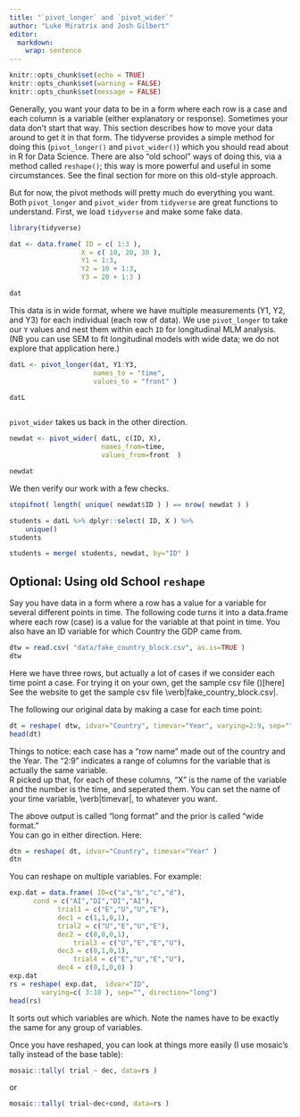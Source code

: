 ```yaml
---
title: "`pivot_longer` and `pivot_wider`"
author: "Luke Miratrix and Josh Gilbert"
editor: 
  markdown: 
    wrap: sentence
---
```


```r
knitr::opts_chunk$set(echo = TRUE)
knitr::opts_chunk$set(warning = FALSE)
knitr::opts_chunk$set(message = FALSE)
```

Generally, you want your data to be in a form where each row is a case and each column is a variable (either explanatory or response).
Sometimes your data don't start that way.
This section describes how to move your data around to get it in that form.
The tidyverse provides a simple method for doing this (`pivot_longer()` and `pivot_wider()`) which you should read about in R for Data Science.
There are also "old school" ways of doing this, via a method called `reshape()`; this way is more powerful and useful in some circumstances.
See the final section for more on this old-style approach.

But for now, the pivot methods will pretty much do everything you want.
Both `pivot_longer` and `pivot_wider` from `tidyverse` are great functions to understand.
First, we load `tidyverse` and make some fake data.

```r
library(tidyverse)

dat <- data.frame( ID = c( 1:3 ), 
                  X = c( 10, 20, 30 ),
                  Y1 = 1:3,
                  Y2 = 10 + 1:3,
                  Y3 = 20 + 1:3 )

dat
```

This data is in wide format, where we have multiple measurements (Y1, Y2, and Y3) for each individual (each row of data).
We use `pivot_longer` to take our `Y` values and nest them within each `ID` for longitudinal MLM analysis.
(NB you can use SEM to fit longitudinal models with wide data; we do not explore that application here.)

```r
datL <- pivot_longer(dat, Y1:Y3, 
                     names_to = "time", 
                     values_to = "front" )

datL



```

`pivot_wider` takes us back in the other direction.
```r
newdat <- pivot_wider( datL, c(ID, X), 
                       names_from=time, 
                       values_from=front  )

newdat
```

We then verify our work with a few checks.

```r
stopifnot( length( unique( newdat$ID ) ) == nrow( newdat ) )

students = datL %>% dplyr::select( ID, X ) %>%
    unique()
students

students = merge( students, newdat, by="ID" )
```


## Optional: Using old School `reshape`

Say you have data in a form where a row has a value for a variable for several different points in time.
The following code turns it into a data.frame where each row (case) is a value for the variable at that point in time.
You also have an ID variable for which Country the GDP came from.

```r
dtw = read.csv( "data/fake_country_block.csv", as.is=TRUE )
dtw
```

Here we have three rows, but actually a lot of cases if we consider each time point a case.
For trying it on your own, get the sample csv file ()\[here\]\
See the website to get the sample csv file \verb\|fake_country_block.csv\|.

The following \emph{reshapes} our original data by making a case for each time point:

```r
dt = reshape( dtw, idvar="Country", timevar="Year", varying=2:9, sep="", direction="long" )
head(dt)
```

Things to notice: each case has a "row name" made out of the country and the Year.
The "2:9" indicates a range of columns for the variable that is actually the same variable.\
R picked up that, for each of these columns, "X" is the name of the variable and the number is the time, and seperated them.
You can set the name of your time variable, \verb\|timevar\|, to whatever you want.

The above output is called "long format" and the prior is called "wide format."\
You can go in either direction.
Here:

```r
dtn = reshape( dt, idvar="Country", timevar="Year" )
dtn
```

You can reshape on multiple variables.
For example:

```r
exp.dat = data.frame( ID=c("a","b","c","d"), 
      cond = c("AI","DI","DI","AI"),
			trial1 = c("E","U","U","E"),
			dec1 = c(1,1,0,1),
			trial2 = c("U","E","U","E"),
			dec2 = c(0,0,0,1),
				trial3 = c("U","E","E","U"),
			dec3 = c(0,1,0,1),
				trial4 = c("E","U","E","U"),
			dec4 = c(0,1,0,0) )
exp.dat
rs = reshape( exp.dat,  idvar="ID", 
  		varying=c( 3:10 ), sep="", direction="long")			
head(rs)
```

It sorts out which variables are which.
Note the names have to be exactly the same for any group of variables.

Once you have reshaped, you can look at things more easily (I use mosaic's tally instead of the base table):

```r
mosaic::tally( trial ~ dec, data=rs )
```

or

```r
mosaic::tally( trial~dec+cond, data=rs )
```

### 
